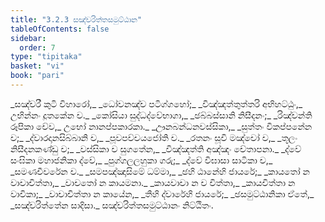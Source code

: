 ```yaml
---
title: "3.2.3 සඤ්චරිත්තසමුට්ඨාන"
tableOfContents: false
sidebar:
  order: 7
type: "tipitaka"
basket: "vi"
book: "pari"
---
```



<DynamicBreadcrumb />

<Division number="260" book="pari">

<Paragraph number="1103" type="verses" book="pari">
_සඤ්චරී කුටි විහාරෝ,_  
_ධෝවනඤ්ච පටිග්ගහෝ;_  
_විඤ්ඤත්තුත්තරි අභිහට්ඨුං,_  
උභින්නං දූතකේන ච._  

</Paragraph>

<Paragraph number="1104" type="verses" book="pari">
_කෝසියා සුද්ධද්වේභාගා,_  
_ඡබ්බස්සානි නිසීදනං;_  
_රිඤ්චන්ති රූපිකා චේව,_  
උභෝ නානප්පකාරකා._  

</Paragraph>

<Paragraph number="1105" type="verses" book="pari">
_ඌනබන්ධනවස්සිකා,_  
_සුත්තං විකප්පනේන ච;_  
_ද්වාරදානසිබ්බානි ච,_  
_පූවපච්චයජෝති ච._  

</Paragraph>

<Paragraph number="1106" type="verses" book="pari">
_රතනං සූචි මඤ්චෝ ච,_  
_තූලං නිසීදනකණ්ඩු ච;_  
_වස්සිකා ච සුගතේන,_  
_විඤ්ඤත්ති අඤ්ඤං චේතාපනා._  

</Paragraph>

<Paragraph number="1107" type="verses" book="pari">
_ද්වේ සංඝිකා මහාජනිකා ද්වේ,_  
_පුග්ගලලහුකා ගරු;_  
_ද්වේ විඝාසා සාටිකා ච,_  
_සමණචීවරේන ච._  

</Paragraph>

<Paragraph number="1108" type="verses" book="pari">
_සමපඤ්ඤාසිමේ ධම්මා,_  
_ඡහි ඨානේහි ජායරේ;_  
_කායතෝ න වාචාචිත්තා,_  
_වාචතෝ න කායමනා._  

</Paragraph>

<Paragraph number="1109" type="verses" book="pari">
_කායවාචා න ච චිත්තා,_  
_කායචිත්තා න වාචිකා;_  
_වාචාචිත්තා න කායේන,_  
_තීහි ද්වාරේහි ජායරේ;_  
_ඡසමුට්ඨානිකා ඒතේ,_  
_සඤ්චරිත්තේන සාදිසා._  


</Paragraph>
</Division>

<Paragraph number="1110" type="center" book="pari">
සඤ්චරිත්තසමුට්ඨානං නිට්ඨිතං.
</Paragraph>